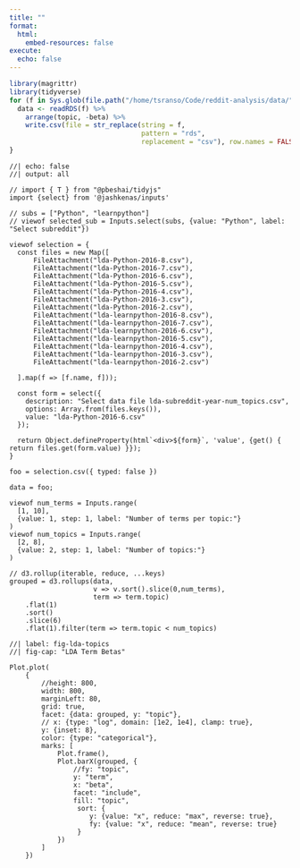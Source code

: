 ```yaml
---
title: ""
format:
  html:
    embed-resources: false
execute:
  echo: false
---
```



<!-- ## topics -->

```r

library(magrittr)
library(tidyverse)
for (f in Sys.glob(file.path("/home/tsranso/Code/reddit-analysis/data/", "lda*.rds"))) {
  data <- readRDS(f) %>%
    arrange(topic, -beta) %>%
    write.csv(file = str_replace(string = f,
                                 pattern = "rds",
                                 replacement = "csv"), row.names = FALSE)
}
```

```ojs
//| echo: false
//| output: all

// import { T } from "@pbeshai/tidyjs"
import {select} from '@jashkenas/inputs'

// subs = ["Python", "learnpython"]
// viewof selected_sub = Inputs.select(subs, {value: "Python", label: "Select subreddit"})

viewof selection = {
  const files = new Map([
	  FileAttachment("lda-Python-2016-8.csv"),
	  FileAttachment("lda-Python-2016-7.csv"),
	  FileAttachment("lda-Python-2016-6.csv"),
	  FileAttachment("lda-Python-2016-5.csv"),
	  FileAttachment("lda-Python-2016-4.csv"),
	  FileAttachment("lda-Python-2016-3.csv"),
	  FileAttachment("lda-Python-2016-2.csv"),
	  FileAttachment("lda-learnpython-2016-8.csv"),
	  FileAttachment("lda-learnpython-2016-7.csv"),
	  FileAttachment("lda-learnpython-2016-6.csv"),
	  FileAttachment("lda-learnpython-2016-5.csv"),
	  FileAttachment("lda-learnpython-2016-4.csv"),
	  FileAttachment("lda-learnpython-2016-3.csv"),
	  FileAttachment("lda-learnpython-2016-2.csv")

  ].map(f => [f.name, f]));
  
  const form = select({
    description: "Select data file lda-subreddit-year-num_topics.csv",
    options: Array.from(files.keys()),
    value: "lda-Python-2016-6.csv"
  });
 
  return Object.defineProperty(html`<div>${form}`, 'value', {get() { return files.get(form.value) }});
}

foo = selection.csv({ typed: false })

data = foo;

viewof num_terms = Inputs.range(
  [1, 10],
  {value: 1, step: 1, label: "Number of terms per topic:"}
)
viewof num_topics = Inputs.range(
  [2, 8],
  {value: 2, step: 1, label: "Number of topics:"}
)

// d3.rollup(iterable, reduce, ...keys)
grouped = d3.rollups(data,
					 v => v.sort().slice(0,num_terms),
					 term => term.topic)
	.flat(1)
	.sort()
	.slice(6)
	.flat(1).filter(term => term.topic < num_topics)
```

```ojs
//| label: fig-lda-topics
//| fig-cap: "LDA Term Betas"

Plot.plot(
	{
		//height: 800,
		width: 800,
		marginLeft: 80,
		grid: true,
		facet: {data: grouped, y: "topic"},
		// x: {type: "log", domain: [1e2, 1e4], clamp: true},
		y: {inset: 8},
		color: {type: "categorical"},
		marks: [
			Plot.frame(),
			Plot.barX(grouped, {
				//fy: "topic",
				y: "term",
				x: "beta",
				facet: "include",
				fill: "topic",
				 sort: {
				 	y: {value: "x", reduce: "max", reverse: true},
				 	fy: {value: "x", reduce: "mean", reverse: true}
				 }
			})
		]
	})
```

<!-- ```{emacs-lisp} -->
<!-- (defalias 'ojs-mode 'js-mode) -->
<!-- ``` -->
